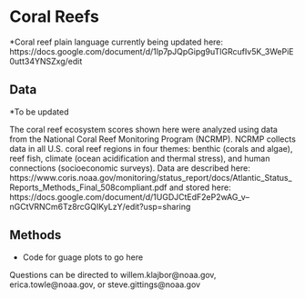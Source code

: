 # Coral Reefs

*Coral reef plain language currently being updated here: https://docs.google.com/document/d/1lp7pJQpGipg9uTlGRcufIv5K_3WePiE0utt34YNSZxg/edit

## Data

*To be updated

The coral reef ecosystem scores shown here were analyzed using data from the National Coral Reef Monitoring Program (NCRMP).  NCRMP collects data in all U.S. coral reef regions in four themes: benthic (corals and algae), reef fish, climate (ocean acidification and thermal stress), and human connections (socioeconomic surveys). Data are described here: https://www.coris.noaa.gov/monitoring/status_report/docs/Atlantic_Status_Reports_Methods_Final_508compliant.pdf and stored here: https://docs.google.com/document/d/1UGDJCtEdF2eP2wAG_v--nGCtVRNCm6Tz8rcGQIKyLzY/edit?usp=sharing

## Methods

* Code for guage plots to go here

Questions can be directed to willem.klajbor@noaa.gov, erica.towle@noaa.gov, or steve.gittings@noaa.gov
